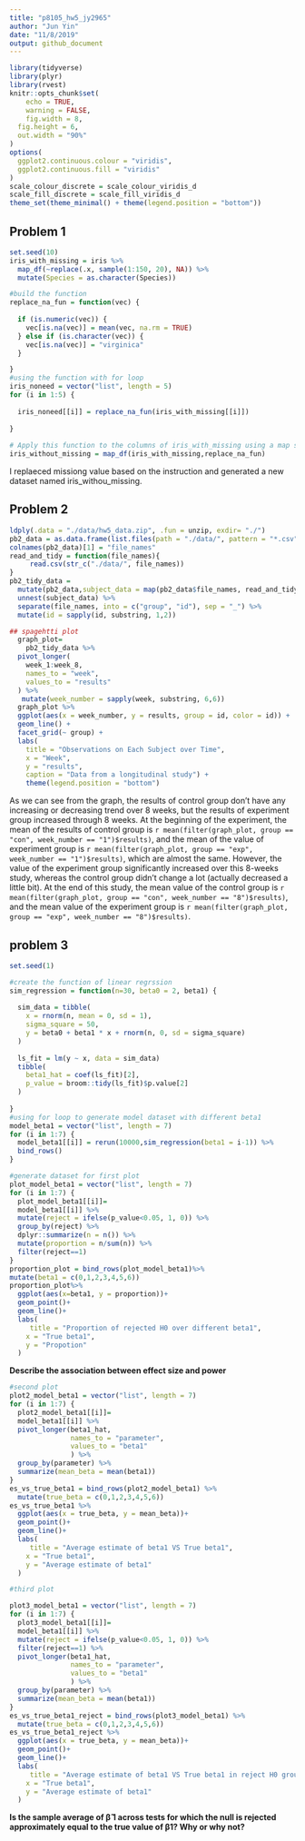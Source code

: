 ```yaml
---
title: "p8105_hw5_jy2965"
author: "Jun Yin"
date: "11/8/2019"
output: github_document
---
```


```r
library(tidyverse)
library(plyr)
library(rvest)
knitr::opts_chunk$set(
	echo = TRUE,
	warning = FALSE,
	fig.width = 8, 
  fig.height = 6,
  out.width = "90%"
)
options(
  ggplot2.continuous.colour = "viridis",
  ggplot2.continuous.fill = "viridis"
)
scale_colour_discrete = scale_colour_viridis_d
scale_fill_discrete = scale_fill_viridis_d
theme_set(theme_minimal() + theme(legend.position = "bottom"))

```



## Problem 1


```r
set.seed(10)
iris_with_missing = iris %>% 
  map_df(~replace(.x, sample(1:150, 20), NA)) %>%
  mutate(Species = as.character(Species))
```


```r
#build the function
replace_na_fun = function(vec) {
  
  if (is.numeric(vec)) {
    vec[is.na(vec)] = mean(vec, na.rm = TRUE)
  } else if (is.character(vec)) {
    vec[is.na(vec)] = "virginica"
  } 

}
#using the function with for loop
iris_noneed = vector("list", length = 5)
for (i in 1:5) {
  
  iris_noneed[[i]] = replace_na_fun(iris_with_missing[[i]])
  
}
 
# Apply this function to the columns of iris_with_missing using a map statement
iris_without_missing = map_df(iris_with_missing,replace_na_fun) 

```


I replaeced missiong value based on the instruction and generated a new dataset named iris_withou_missing.



## Problem 2

```r
ldply(.data = "./data/hw5_data.zip", .fun = unzip, exdir= "./")
pb2_data = as.data.frame(list.files(path = "./data/", pattern = "*.csv")) 
colnames(pb2_data)[1] = "file_names"
read_and_tidy = function(file_names){
     read.csv(str_c("./data/", file_names)) 
}
pb2_tidy_data = 
  mutate(pb2_data,subject_data = map(pb2_data$file_names, read_and_tidy)) %>% 
  unnest(subject_data) %>% 
  separate(file_names, into = c("group", "id"), sep = "_") %>% 
  mutate(id = sapply(id, substring, 1,2))

## spagehtti plot
  graph_plot=
    pb2_tidy_data %>% 
  pivot_longer(
    week_1:week_8,
    names_to = "week",
    values_to = "results"
  ) %>% 
   mutate(week_number = sapply(week, substring, 6,6))
  graph_plot %>% 
  ggplot(aes(x = week_number, y = results, group = id, color = id)) +
  geom_line() +
  facet_grid(~ group) +
  labs(
    title = "Observations on Each Subject over Time",
    x = "Week",
    y = "results",
    caption = "Data from a longitudinal study") +
    theme(legend.position = "bottom")

```


As we can see from the graph, the results of control group don't have any increasing or decreasing trend over 8 weeks, but the results of experiment group increased through 8 weeks.
At the beginning of the experiment, the mean of the results of control group is `r mean(filter(graph_plot, group == "con", week_number == "1")$results)`, and the mean of the value of experiment group is `r mean(filter(graph_plot, group == "exp", week_number == "1")$results)`, which are almost the same. However, the value of the experiment group significantly increased over this 8-weeks study, whereas the control group didn't change a lot (actually decreased a little bit). At the end of this study, the mean value of the control group is `r mean(filter(graph_plot, group == "con", week_number == "8")$results)`, and the mean value of the experiment group is `r mean(filter(graph_plot, group == "exp", week_number == "8")$results)`.



## problem 3

```r
set.seed(1)
```

```r
#create the function of linear regrssion
sim_regression = function(n=30, beta0 = 2, beta1) {
  
  sim_data = tibble(
    x = rnorm(n, mean = 0, sd = 1),
    sigma_square = 50,
    y = beta0 + beta1 * x + rnorm(n, 0, sd = sigma_square)
  )
  
  ls_fit = lm(y ~ x, data = sim_data)
  tibble( 
    beta1_hat = coef(ls_fit)[2],
    p_value = broom::tidy(ls_fit)$p.value[2]
  )
 
}
#using for loop to generate model dataset with different beta1
model_beta1 = vector("list", length = 7)
for (i in 1:7) {
  model_beta1[[i]] = rerun(10000,sim_regression(beta1 = i-1)) %>% 
  bind_rows() 
}

#generate dataset for first plot
plot_model_beta1 = vector("list", length = 7)
for (i in 1:7) {
  plot_model_beta1[[i]]=
  model_beta1[[i]] %>% 
  mutate(reject = ifelse(p_value<0.05, 1, 0)) %>% 
  group_by(reject) %>% 
  dplyr::summarize(n = n()) %>% 
  mutate(proportion = n/sum(n)) %>% 
  filter(reject==1)
}
proportion_plot = bind_rows(plot_model_beta1)%>% 
mutate(beta1 = c(0,1,2,3,4,5,6))
proportion_plot%>% 
  ggplot(aes(x=beta1, y = proportion))+
  geom_point()+
  geom_line()+
  labs(
     title = "Proportion of rejected H0 over different beta1",
    x = "True beta1",
    y = "Propotion"
  )
```

**Describe the association between effect size and power**




```r
#second plot
plot2_model_beta1 = vector("list", length = 7)
for (i in 1:7) {
  plot2_model_beta1[[i]]=
  model_beta1[[i]] %>% 
  pivot_longer(beta1_hat,
               names_to = "parameter",
               values_to = "beta1"
               ) %>% 
  group_by(parameter) %>% 
  summarize(mean_beta = mean(beta1))
}
es_vs_true_beta1 = bind_rows(plot2_model_beta1) %>% 
  mutate(true_beta = c(0,1,2,3,4,5,6))
es_vs_true_beta1 %>% 
  ggplot(aes(x = true_beta, y = mean_beta))+
  geom_point()+
  geom_line()+
  labs(
     title = "Average estimate of beta1 VS True beta1",
    x = "True beta1",
    y = "Average estimate of beta1"
  )

#third plot

plot3_model_beta1 = vector("list", length = 7)
for (i in 1:7) {
  plot3_model_beta1[[i]]=
  model_beta1[[i]] %>%
  mutate(reject = ifelse(p_value<0.05, 1, 0)) %>% 
  filter(reject==1) %>% 
  pivot_longer(beta1_hat,
               names_to = "parameter",
               values_to = "beta1"
               ) %>% 
  group_by(parameter) %>% 
  summarize(mean_beta = mean(beta1))
}
es_vs_true_beta1_reject = bind_rows(plot3_model_beta1) %>% 
  mutate(true_beta = c(0,1,2,3,4,5,6))
es_vs_true_beta1_reject %>% 
  ggplot(aes(x = true_beta, y = mean_beta))+
  geom_point()+
  geom_line()+
  labs(
     title = "Average estimate of beta1 VS True beta1 in reject H0 group",
    x = "True beta1",
    y = "Average estimate of beta1"
  )
```

**Is the sample average of β̂ 1 across tests for which the null is rejected approximately equal to the true value of β1? Why or why not?**